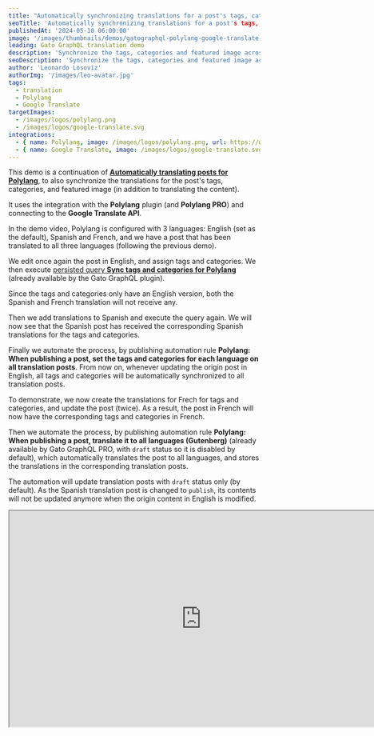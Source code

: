 ```yaml
---
title: "Automatically synchronizing translations for a post's tags, categories and featured image for Polylang"
seoTitle: 'Automatically synchronizing translations for a post's tags, categories and featured image for Polylang (with support for the Gutenberg block editor) via the Google Translate API using Gato GraphQL'
publishedAt: '2024-05-10 06:00:00'
image: '/images/thumbnails/demos/gatographql-polylang-google-translate-wordpress.png'
leading: Gato GraphQL translation demo
description: 'Synchronize the tags, categories and featured image across all translations for a post, for all languages defined in the Polylang settings, using a Gato GraphQL automation.'
seoDescription: 'Synchronize the tags, categories and featured image across all translations for a post, for all languages defined in the Polylang settings, using a Gato GraphQL automation that connects to the Google Translate API.'
author: 'Leonardo Losoviz'
authorImg: '/images/leo-avatar.jpg'
tags:
  - translation
  - Polylang
  - Google Translate
targetImages:
  - /images/logos/polylang.png
  - /images/logos/google-translate.svg
integrations: 
  - { name: Polylang, image: /images/logos/polylang.png, url: https://wordpress.org/plugins/polylang/ }
  - { name: Google Translate, image: /images/logos/google-translate.svg, url: https://cloud.google.com/translate/ }
---
```


This demo is a continuation of **[Automatically translating posts for Polylang](/demos/automatically-translate-posts-for-polylang-gutenberg)**, to also synchronize the translations for the post's tags, categories, and featured image (in addition to translating the content).

It uses the integration with the **Polylang** plugin (and **Polylang PRO**) and connecting to the **Google Translate API**.

In the demo video, Polylang is configured with 3 languages: English (set as the default), Spanish and French, and we have a post that has been translated to all three languages (following the previous demo).

We edit once again the post in English, and assign tags and categories. We then execute [persisted query **Sync tags and categories for Polylang**](/library/sync-tags-and-categories-for-polylang) (already available by the Gato GraphQL plugin).

Since the tags and categories only have an English version, both the Spanish and French translation will not receive any.

Then we add translations to Spanish and execute the query again. We will now see that the Spanish post has received the corresponding Spanish translations for the tags and categories.

Finally we automate the process, by publishing automation rule **Polylang: When publishing a post, set the tags and categories for each language on all translation posts**. From now on, whenever updating the origin post in English, all tags and categories will be automatically synchronized to all translation posts.

To demonstrate, we now create the translations for Frech for tags and categories, and update the post (twice). As a result, the post in French will now have the corresponding tags and categories in French.

Then we automate the process, by publishing automation rule **Polylang: When publishing a post, translate it to all languages (Gutenberg)** (already available by Gato GraphQL PRO, with `draft` status so it is disabled by default), which automatically translates the post to all languages, and stores the translations in the corresponding translation posts.

The automation will update translation posts with `draft` status only (by default). As the Spanish translation post is changed to `publish`, its contents will not be updated anymore when the origin content in English is modified.

<div className="aspect-video lg:-ml-32 lg:-mr-32">
  <iframe
    className="w-full h-full"
    src="https://www.youtube.com/embed/uPbGVDLB9Lg"
    title="Automatically translating posts for Polylang"
    width="768"
    height="432"
    allow="accelerometer; autoplay; clipboard-write; encrypted-media; gyroscope; picture-in-picture; web-share"
    allowFullScreen
  >
  </iframe>
</div>
